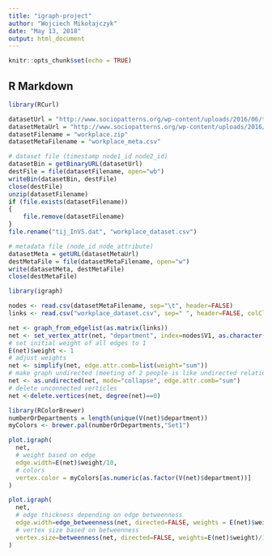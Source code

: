 ```yaml
---
title: "igraph-project"
author: "Wojciech Mikołajczyk"
date: "May 13, 2018"
output: html_document
---
```


```r
knitr::opts_chunk$set(echo = TRUE)
```

## R Markdown
```r
library(RCurl)

datasetUrl = "http://www.sociopatterns.org/wp-content/uploads/2016/06/tij_InVS.dat_.zip"
datasetMetaUrl = "http://www.sociopatterns.org/wp-content/uploads/2016/06/metadata_InVS13.txt"
datasetFilename = "workplace.zip"
datasetMetaFilename = "workplace_meta.csv"

# dataset file (timestamp node1_id node2_id)
datasetBin = getBinaryURL(datasetUrl)
destFile = file(datasetFilename, open="wb")
writeBin(datasetBin, destFile)
close(destFile)
unzip(datasetFilename)
if (file.exists(datasetFilename))
{
    file.remove(datasetFilename)
}
file.rename("tij_InVS.dat", "workplace_dataset.csv")

# metadata file (node_id node_attribute)
datasetMeta = getURL(datasetMetaUrl)
destMetaFile = file(datasetMetaFilename, open="w")
write(datasetMeta, destMetaFile)
close(destMetaFile)
```

```r
library(igraph)

nodes <- read.csv(datasetMetaFilename, sep="\t", header=FALSE)
links <- read.csv("workplace_dataset.csv", sep=" ", header=FALSE, colClasses = c("NULL", NA, NA))

net <- graph_from_edgelist(as.matrix(links))
net <- set_vertex_attr(net, "department", index=nodes$V1, as.character(nodes$V2))
# set initial weight of all edges to 1
E(net)$weight <- 1
# adjust weights
net <- simplify(net, edge.attr.comb=list(weight="sum"))
# make graph undirected (meeting of 2 people is like undirected relation)
net <- as.undirected(net, mode="collapse", edge.attr.comb="sum")
# delete unconnected verticles
net <-delete.vertices(net, degree(net)==0)
```

```r
library(RColorBrewer)
numberOrDepartments = length(unique(V(net)$department))
myColors <- brewer.pal(numberOrDepartments,"Set1")

plot.igraph(
  net,
  # weight based on edge
  edge.width=E(net)$weight/10,
  # colors
  vertex.color = myColors[as.numeric(as.factor(V(net)$department))]
)
```

```r
plot.igraph(
  net,
  # edge thickness depending on edge betweenness
  edge.width=edge_betweenness(net, directed=FALSE, weights = E(net)$weight)/50,
  # vertex size based on betweenness
  vertex.size=betweenness(net, directed=FALSE, weights=E(net)$weight)/10
)
```

